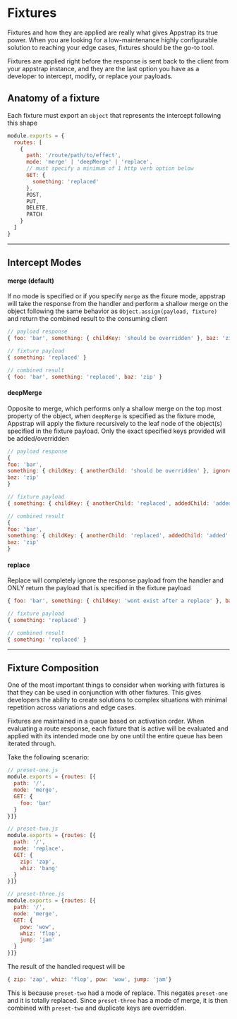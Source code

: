 # Fixtures

Fixtures and how they are applied are really what gives Appstrap its true power.  When you are looking for a low-maintenance
highly configurable solution to reaching your edge cases, fixtures should be the go-to tool.

Fixtures are applied right before the response is sent back to the client from your appstrap instance, and they are the last
option you have as a developer to intercept, modify, or replace your payloads.

## Anatomy of a fixture
Each fixture must export an `object` that represents the intercept following this shape
```js
module.exports = {
  routes: [
    {
      path: '/route/path/to/effect',
      mode: 'merge' | 'deepMerge' | 'replace',
      // must specify a minimum of 1 http verb option below
      GET: {
        something: 'replaced'
      },
      POST,
      PUT,
      DELETE,
      PATCH
    }
  ]
}
```

---
## Intercept Modes
#### merge (default)
If no mode is specified or if you specify `merge` as the fixure mode, appstrap will take the response from the handler
and perform a shallow merge on the object following the same behavior as `Object.assign(payload, fixture)` and return the
combined result to the consuming client
``` js
// payload response
{ foo: 'bar', something: { childKey: 'should be overridden' }, baz: 'zip' }

// fixture payload
{ something: 'replaced' }

// combined result
{ foo: 'bar', something: 'replaced', baz: 'zip' }
```

#### deepMerge
Opposite to merge, which performs only a shallow merge on the top most property of the object, when `deepMerge` is specified
as the fixture mode, Appstrap will apply the fixture recursively to the leaf node of the object(s) specified in the fixture
payload.  Only the exact specified keys provided will be added/overridden

``` js
// payload response
{
foo: 'bar',
something: { childKey: { anotherChild: 'should be overridden' }, ignoredChild: 'dont touch me' },
baz: 'zip'
}

// fixture payload
{ something: { childKey: { anotherChild: 'replaced', addedChild: 'added' } } }

// combined result
{
foo: 'bar',
something: { childKey: { anotherChild: 'replaced', addedChild: 'added' }, ignoredChild: 'dont touch me' },
baz: 'zip'
}
```

#### replace
Replace will completely ignore the response payload from the handler and ONLY return the payload that is specified in the
fixture payload 

``` js
{ foo: 'bar', something: { childKey: 'wont exist after a replace' }, baz: 'zip' }

// fixture payload
{ something: 'replaced' }

// combined result
{ something: 'replaced' }
```

---
## Fixture Composition
One of the most important things to consider when working with fixtures is that they can be used in conjunction with other fixtures.
This gives developers the ability to create solutions to complex situations with minimal repetition across variations and edge
cases. 

Fixtures are maintained in a queue based on activation order. When evaluating a route response, each fixture that is active
will be evaluated and applied with its intended mode one by one until the entire queue has been iterated through.

Take the following scenario:
```js
// preset-one.js
module.exports = {routes: [{
  path: '/',
  mode: 'merge',
  GET: {
    foo: 'bar'
  }
}]}

// preset-two.js
module.exports = {routes: [{
  path: '/',
  mode: 'replace',
  GET: {
    zip: 'zap',
    whiz: 'bang'
  }
}]}

// preset-three.js
module.exports = {routes: [{
  path: '/',
  mode: 'merge',
  GET: {
    pow: 'wow',
    whiz: 'flop',
    jump: 'jam'
  }
}]}
```

The result of the handled request will be
```js
{ zip: 'zap', whiz: 'flop', pow: 'wow', jump: 'jam'}
```
This is because `preset-two` had a mode of replace.  This negates `preset-one` and it is totally replaced.  Since 
`preset-three` has a mode of merge, it is then combined with `preset-two` and duplicate keys are overridden.